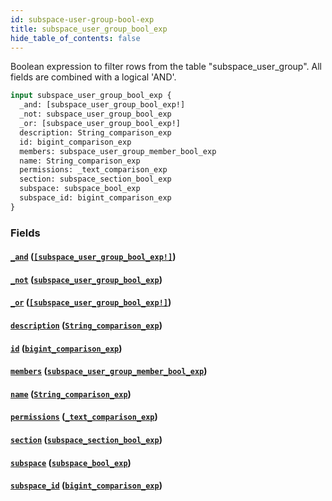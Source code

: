 ```yaml
---
id: subspace-user-group-bool-exp
title: subspace_user_group_bool_exp
hide_table_of_contents: false
---
```



Boolean expression to filter rows from the table "subspace_user_group". All fields are combined with a logical 'AND'.

```graphql
input subspace_user_group_bool_exp {
  _and: [subspace_user_group_bool_exp!]
  _not: subspace_user_group_bool_exp
  _or: [subspace_user_group_bool_exp!]
  description: String_comparison_exp
  id: bigint_comparison_exp
  members: subspace_user_group_member_bool_exp
  name: String_comparison_exp
  permissions: _text_comparison_exp
  section: subspace_section_bool_exp
  subspace: subspace_bool_exp
  subspace_id: bigint_comparison_exp
}
```


### Fields

#### [`_and`](#) ([`[subspace_user_group_bool_exp!]`](../inputs/subspace-user-group-bool-exp))




#### [`_not`](#) ([`subspace_user_group_bool_exp`](../inputs/subspace-user-group-bool-exp))




#### [`_or`](#) ([`[subspace_user_group_bool_exp!]`](../inputs/subspace-user-group-bool-exp))




#### [`description`](#) ([`String_comparison_exp`](../inputs/string-comparison-exp))




#### [`id`](#) ([`bigint_comparison_exp`](../inputs/bigint-comparison-exp))




#### [`members`](#) ([`subspace_user_group_member_bool_exp`](../inputs/subspace-user-group-member-bool-exp))




#### [`name`](#) ([`String_comparison_exp`](../inputs/string-comparison-exp))




#### [`permissions`](#) ([`_text_comparison_exp`](../inputs/text-comparison-exp))




#### [`section`](#) ([`subspace_section_bool_exp`](../inputs/subspace-section-bool-exp))




#### [`subspace`](#) ([`subspace_bool_exp`](../inputs/subspace-bool-exp))




#### [`subspace_id`](#) ([`bigint_comparison_exp`](../inputs/bigint-comparison-exp))






